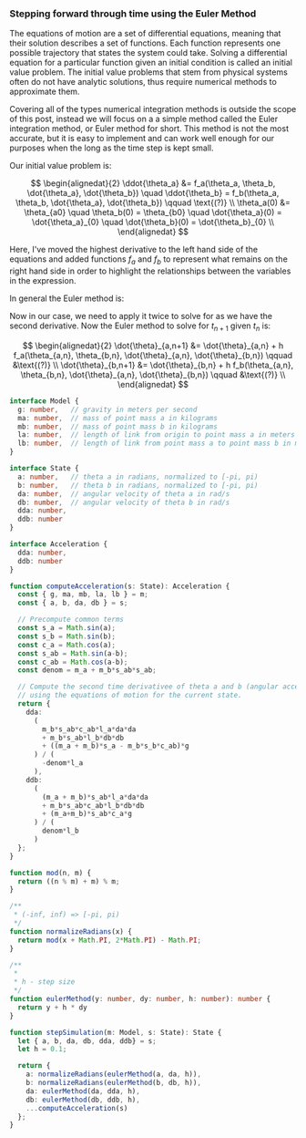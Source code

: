 
### Stepping forward through time using the Euler Method

The equations of motion are a set of differential equations,
meaning that their solution describes a set of functions. Each
function
represents one possible trajectory that states the system
could take. Solving a differential equation for a particular
function given an initial condition is called an initial value
problem. The initial value problems that stem from physical
systems often do not have analytic solutions, thus require
numerical methods to approximate them.

Covering all of the types numerical integration methods is
outside the scope of this post, instead we will focus on a
a simple method called the Euler integration method, or
Euler method for short. This method is not the most accurate,
but it is easy to implement and can work well enough for our
purposes when the long as the time step is kept small.


Our initial value problem is:

$$
\begin{alignedat}{2}
\ddot{\theta_a} &= f_a(\theta_a, \theta_b, \dot{\theta_a}, \dot{\theta_b}) \quad
\ddot{\theta_b} = f_b(\theta_a, \theta_b, \dot{\theta_a}, \dot{\theta_b}) \qquad \text{(?)} \\
\theta_a(0) &= \theta_{a0} \quad
\theta_b(0) = \theta_{b0} \quad
\dot{\theta_a}(0) = \dot{\theta_a}_{0} \quad
\dot{\theta_b}(0) = \dot{\theta_b}_{0} \\
\end{alignedat}
$$

Here, I've moved the highest derivative to the left hand side
of the equations and added functions $f_a$ and $f_b$ to represent
what remains on the right hand side in order to highlight the
relationships between the variables in the expression.

In general the Euler method is:


Now in our case, we need to apply it twice to solve for as
we have the second derivative.
Now the Euler method to solve for $t_{n+1}$ given $t_n$ is:

$$
\begin{alignedat}{2}
\dot{\theta}_{a,n+1} &= \dot{\theta}_{a,n} + h f_a(\theta_{a,n}, \theta_{b,n}, \dot{\theta}_{a,n}, \dot{\theta}_{b,n}) \qquad &\text{(?)} \\
\dot{\theta}_{b,n+1} &= \dot{\theta}_{b,n} + h f_b(\theta_{a,n}, \theta_{b,n}, \dot{\theta}_{a,n}, \dot{\theta}_{b,n}) \qquad &\text{(?)} \\
\end{alignedat}
$$

<!-- TODO: decrease font for cod snippets -->

```ts
interface Model {
  g: number,   // gravity in meters per second
  ma: number,  // mass of point mass a in kilograms
  mb: number,  // mass of point mass b in kilograms
  la: number,  // length of link from origin to point mass a in meters
  lb: number,  // length of link from point mass a to point mass b in meters
}

interface State {
  a: number,   // theta a in radians, normalized to [-pi, pi)
  b: number,   // theta b in radians, normalized to [-pi, pi)
  da: number,  // angular velocity of theta a in rad/s
  db: number,  // angular velocity of theta b in rad/s
  dda: number,
  ddb: number
}

interface Acceleration {
  dda: number,
  ddb: number
}

function computeAcceleration(s: State): Acceleration {
  const { g, ma, mb, la, lb } = m;
  const { a, b, da, db } = s;

  // Precompute common terms
  const s_a = Math.sin(a);
  const s_b = Math.sin(b);
  const c_a = Math.cos(a);
  const s_ab = Math.sin(a-b);
  const c_ab = Math.cos(a-b);
  const denom = m_a + m_b*s_ab*s_ab;

  // Compute the second time derivativee of theta a and b (angular acceleration),
  // using the equations of motion for the current state.
  return {
    dda:
      (
        m_b*s_ab*c_ab*l_a*da*da
        + m_b*s_ab*l_b*db*db
        + ((m_a + m_b)*s_a - m_b*s_b*c_ab)*g
      ) / (
        -denom*l_a
      ),
    ddb:
      (
        (m_a + m_b)*s_ab*l_a*da*da
        + m_b*s_ab*c_ab*l_b*db*db
        + (m_a+m_b)*s_ab*c_a*g
      ) / (
        denom*l_b
      )
  };
}

function mod(n, m) {
  return ((n % m) + m) % m;
}

/**
 * (-inf, inf) => [-pi, pi)
 */
function normalizeRadians(x) {
  return mod(x + Math.PI, 2*Math.PI) - Math.PI;
}

/**
 *
 * h - step size
 */
function eulerMethod(y: number, dy: number, h: number): number {
  return y + h * dy
}

function stepSimulation(m: Model, s: State): State {
  let { a, b, da, db, dda, ddb} = s;
  let h = 0.1;

  return {
    a: normalizeRadians(eulerMethod(a, da, h)),
    b: normalizeRadians(eulerMethod(b, db, h)),
    da: eulerMethod(da, dda, h),
    db: eulerMethod(db, ddb, h),
    ...computeAcceleration(s)
  };
}

```
